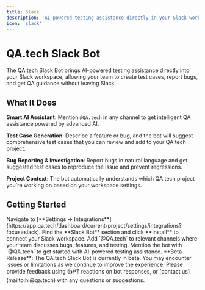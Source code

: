 ```yaml
---
title: Slack
description: 'AI-powered testing assistance directly in your Slack workspace'
icon: 'slack'
---
```


# QA.tech Slack Bot

The QA.tech Slack Bot brings AI-powered testing assistance directly into your Slack workspace, allowing your team to create test cases, report bugs, and get QA guidance without leaving Slack.

## What It Does

**Smart AI Assistant**: Mention `@QA.tech` in any channel to get intelligent QA assistance powered by advanced AI.

**Test Case Generation**: Describe a feature or bug, and the bot will suggest comprehensive test cases that you can review and add to your QA.tech project.

**Bug Reporting & Investigation**: Report bugs in natural language and get suggested test cases to reproduce the issue and prevent regressions.

**Project Context**: The bot automatically understands which QA.tech project you're working on based on your workspace settings.

## Getting Started

<Steps>
  <Step title="Connect Your Workspace">
    Navigate to [**Settings →
    Integrations**](https://app.qa.tech/dashboard/current-project/settings/integrations?focus=slack).
    Find the **Slack Bot** section and click **Install** to connect your Slack
    workspace.
  </Step>
  <Step title="Invite the Bot">
    Add `@QA.tech` to relevant channels where your team discusses bugs,
    features, and testing.
  </Step>
  <Step title="Start Testing">
    Mention the bot with `@QA.tech` to get started with AI-powered testing
    assistance.
  </Step>
</Steps>

<Note>
  **Beta Release**: The QA.tech Slack Bot is currently in beta. You may
  encounter issues or limitations as we continue to improve the experience.
  Please provide feedback using 👍/👎 reactions on bot responses, or [contact
  us](mailto:hi@qa.tech) with any questions or suggestions.
</Note>

